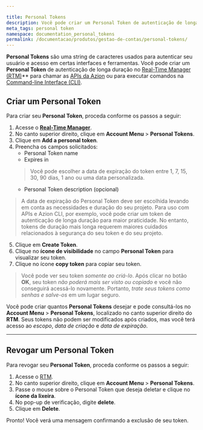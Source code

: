 ```yaml
---

title: Personal Tokens
description: Você pode criar um Personal Token de autenticação de longa duração no Real-Time Manager para chamar as APIs da Azion ou para executar comandos na command-line interface (CLI).
meta_tags: personal token
namespace: documentation_personal_tokens
permalink: /documentacao/produtos/gestao-de-contas/personal-tokens/
---
```


**Personal Tokens** são uma string de caracteres usados para autenticar seu usuário e acesso em certas interfaces e ferramentas. Você pode criar um **Personal Token** de autenticação de longa duração no [Real-Time Manager (RTM)](https://manager.azion.com/)** para chamar as [APIs da Azion](https://api.azion.com/) ou para executar comandos na [Command-line Interface (CLI)](/pt-br/documentacao/produtos/cli).

## Criar um Personal Token

Para criar seu **Personal Token**, proceda conforme os passos a seguir:

1. Acesse o [**Real-Time Manager**](https://manager.azion.com/).
2. No canto superior direito, clique em **Account Menu** > **Personal Tokens**.
3. Clique em **Add a personal token**.
4. Preencha os campos solicitados:
   * Personal Token name
   * Expires in
   > Você pode escolher a data de expiração do token entre 1, 7, 15, 30, 90 dias, 1 ano ou uma data personalizada.
   * Personal Token description (opcional)

> A data de expiração do Personal Token deve ser escolhida levando em conta as necessidades e duração do seu projeto. Para uso com APIs e Azion CLI, por exemplo, você pode criar um token de autenticação de longa duração para maior praticidade. No entanto, tokens de duração mais longa requerem maiores cuidados relacionados à segurança do seu token e do seu projeto.

5. Clique em **Create Token**.
6. Clique no **ícone de visibilidade** no campo **Personal Token** para visualizar seu token.
7. Clique no ícone **copy token** para copiar seu token.

> Você pode ver seu token *somente ao criá-lo*. Após clicar no botão **OK**, seu token *não poderá mais ser visto ou copiado* e você não conseguirá acessá-lo novamente. Portanto, *trate seus tokens como senhas e salve-os* em um lugar seguro.

Você pode criar quantos **Personal Tokens** desejar e pode consultá-los no **Account Menu** > **Personal Tokens**, localizado no canto superior direito do **RTM**. Seus tokens não podem ser modificados após criados, mas você terá acesso ao *escopo*, *data de criação* e *data de expiração*.

---

## Revogar um Personal Token

Para revogar seu **Personal Token**, proceda conforme os passos a seguir:

1. Acesse o [RTM](https://manager.azion.com/).
2. No canto superior direito, clique em **Account Menu** > **Personal Tokens**.
3. Passe o mouse sobre o Personal Token que deseja deletar e clique no **ícone da lixeira**.
4. No pop-up de verificação, digite **delete**.
5. Clique em **Delete**.

Pronto! Você verá uma mensagem confirmando a exclusão de seu token.


